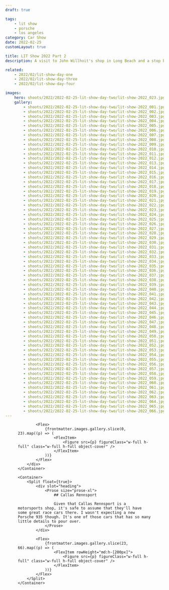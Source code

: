 ```yaml
---
draft: true

tags:
    - lit show
    - porsche
    - los angeles
category: Car Show
date: 2022-02-25
customLayout: true

title: LIT Show 2022 Part 2
description: A visit to John Willhoit's shop in Long Beach and a stop by Callas Rennsport to see an incredible 935.

related:
    - 2022/02/lit-show-day-one
    - 2022/02/lit-show-day-three
    - 2022/02/lit-show-day-four

images:
    hero: shoots/2022/2022-02-25-lit-show-day-two/lit-show-2022_023.jpg
    gallery:
        - shoots/2022/2022-02-25-lit-show-day-two/lit-show-2022_001.jpg
        - shoots/2022/2022-02-25-lit-show-day-two/lit-show-2022_002.jpg
        - shoots/2022/2022-02-25-lit-show-day-two/lit-show-2022_003.jpg
        - shoots/2022/2022-02-25-lit-show-day-two/lit-show-2022_004.jpg
        - shoots/2022/2022-02-25-lit-show-day-two/lit-show-2022_005.jpg
        - shoots/2022/2022-02-25-lit-show-day-two/lit-show-2022_006.jpg
        - shoots/2022/2022-02-25-lit-show-day-two/lit-show-2022_007.jpg
        - shoots/2022/2022-02-25-lit-show-day-two/lit-show-2022_008.jpg
        - shoots/2022/2022-02-25-lit-show-day-two/lit-show-2022_009.jpg
        - shoots/2022/2022-02-25-lit-show-day-two/lit-show-2022_010.jpg
        - shoots/2022/2022-02-25-lit-show-day-two/lit-show-2022_011.jpg
        - shoots/2022/2022-02-25-lit-show-day-two/lit-show-2022_012.jpg
        - shoots/2022/2022-02-25-lit-show-day-two/lit-show-2022_013.jpg
        - shoots/2022/2022-02-25-lit-show-day-two/lit-show-2022_014.jpg
        - shoots/2022/2022-02-25-lit-show-day-two/lit-show-2022_015.jpg
        - shoots/2022/2022-02-25-lit-show-day-two/lit-show-2022_016.jpg
        - shoots/2022/2022-02-25-lit-show-day-two/lit-show-2022_017.jpg
        - shoots/2022/2022-02-25-lit-show-day-two/lit-show-2022_018.jpg
        - shoots/2022/2022-02-25-lit-show-day-two/lit-show-2022_019.jpg
        - shoots/2022/2022-02-25-lit-show-day-two/lit-show-2022_020.jpg
        - shoots/2022/2022-02-25-lit-show-day-two/lit-show-2022_021.jpg
        - shoots/2022/2022-02-25-lit-show-day-two/lit-show-2022_022.jpg
        - shoots/2022/2022-02-25-lit-show-day-two/lit-show-2022_023.jpg
        - shoots/2022/2022-02-25-lit-show-day-two/lit-show-2022_024.jpg
        - shoots/2022/2022-02-25-lit-show-day-two/lit-show-2022_025.jpg
        - shoots/2022/2022-02-25-lit-show-day-two/lit-show-2022_026.jpg
        - shoots/2022/2022-02-25-lit-show-day-two/lit-show-2022_027.jpg
        - shoots/2022/2022-02-25-lit-show-day-two/lit-show-2022_028.jpg
        - shoots/2022/2022-02-25-lit-show-day-two/lit-show-2022_029.jpg
        - shoots/2022/2022-02-25-lit-show-day-two/lit-show-2022_030.jpg
        - shoots/2022/2022-02-25-lit-show-day-two/lit-show-2022_031.jpg
        - shoots/2022/2022-02-25-lit-show-day-two/lit-show-2022_032.jpg
        - shoots/2022/2022-02-25-lit-show-day-two/lit-show-2022_033.jpg
        - shoots/2022/2022-02-25-lit-show-day-two/lit-show-2022_034.jpg
        - shoots/2022/2022-02-25-lit-show-day-two/lit-show-2022_035.jpg
        - shoots/2022/2022-02-25-lit-show-day-two/lit-show-2022_036.jpg
        - shoots/2022/2022-02-25-lit-show-day-two/lit-show-2022_037.jpg
        - shoots/2022/2022-02-25-lit-show-day-two/lit-show-2022_038.jpg
        - shoots/2022/2022-02-25-lit-show-day-two/lit-show-2022_039.jpg
        - shoots/2022/2022-02-25-lit-show-day-two/lit-show-2022_040.jpg
        - shoots/2022/2022-02-25-lit-show-day-two/lit-show-2022_041.jpg
        - shoots/2022/2022-02-25-lit-show-day-two/lit-show-2022_042.jpg
        - shoots/2022/2022-02-25-lit-show-day-two/lit-show-2022_043.jpg
        - shoots/2022/2022-02-25-lit-show-day-two/lit-show-2022_044.jpg
        - shoots/2022/2022-02-25-lit-show-day-two/lit-show-2022_045.jpg
        - shoots/2022/2022-02-25-lit-show-day-two/lit-show-2022_046.jpg
        - shoots/2022/2022-02-25-lit-show-day-two/lit-show-2022_047.jpg
        - shoots/2022/2022-02-25-lit-show-day-two/lit-show-2022_048.jpg
        - shoots/2022/2022-02-25-lit-show-day-two/lit-show-2022_049.jpg
        - shoots/2022/2022-02-25-lit-show-day-two/lit-show-2022_050.jpg
        - shoots/2022/2022-02-25-lit-show-day-two/lit-show-2022_051.jpg
        - shoots/2022/2022-02-25-lit-show-day-two/lit-show-2022_052.jpg
        - shoots/2022/2022-02-25-lit-show-day-two/lit-show-2022_053.jpg
        - shoots/2022/2022-02-25-lit-show-day-two/lit-show-2022_054.jpg
        - shoots/2022/2022-02-25-lit-show-day-two/lit-show-2022_055.jpg
        - shoots/2022/2022-02-25-lit-show-day-two/lit-show-2022_056.jpg
        - shoots/2022/2022-02-25-lit-show-day-two/lit-show-2022_057.jpg
        - shoots/2022/2022-02-25-lit-show-day-two/lit-show-2022_058.jpg
        - shoots/2022/2022-02-25-lit-show-day-two/lit-show-2022_059.jpg
        - shoots/2022/2022-02-25-lit-show-day-two/lit-show-2022_060.jpg
        - shoots/2022/2022-02-25-lit-show-day-two/lit-show-2022_061.jpg
        - shoots/2022/2022-02-25-lit-show-day-two/lit-show-2022_062.jpg
        - shoots/2022/2022-02-25-lit-show-day-two/lit-show-2022_063.jpg
        - shoots/2022/2022-02-25-lit-show-day-two/lit-show-2022_064.jpg
        - shoots/2022/2022-02-25-lit-show-day-two/lit-show-2022_065.jpg
        - shoots/2022/2022-02-25-lit-show-day-two/lit-show-2022_066.jpg
---
```



<Section>
    <Container size="large">
        <div class="space-y-4">
            <Figure src={frontmatter.images.hero} />

            <Flex>
                {frontmatter.images.gallery.slice(0, 23).map((p) => (
                    <FlexItem>
                        <Figure src={p} figureClass="w-full h-full" class="w-full h-full object-cover" />
                    </FlexItem>
                ))}
            </Flex>
        </div>
    </Container>

    <Container>
        <Split float={true}>
            <div slot="heading">
                <Prose size="prose-xl">
                    ## Callas Rennsport

                    Given that Callas Rennsport is a motorsports shop, it's safe to assume that they'll have some great race cars there. I wasn't expecting a new Porsche 935 though. It's one of those cars that has so many little details to pour over.
                </Prose>
            </div>

            <Flex>
                {frontmatter.images.gallery.slice(23, 66).map((p) => (
                    <FlexItem rowHeight="md:h-[200px]">
                        <Figure src={p} figureClass="w-full h-full" class="w-full h-full object-cover" />
                    </FlexItem>
                ))}
            </Flex>
        </Split>
    </Container>

</Section>
